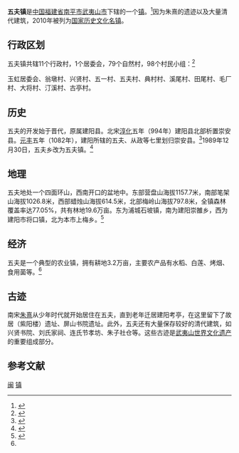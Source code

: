 {{中国乡级行政区
|景观照片文件名 = Wuyishan Wufu 2012.08.24 14-51-44.jpg
|景观照片描述 = 五夫古街
|汉语拼音 = 
|其他语言 = 
|其他语言名称 = 
|旧称 = 
|地名出处 = 
|位置图文件名 = 
|位置图描述 = 
|自定义图片= 
|建置时间 = 
|政府驻地 = 
|毗邻 = 
|总面积 = 175.76平方公里
|总人口 = 
|总人口年份 = 
|户籍人口 = 
|户籍人口年份 = 
|常住人口 = 9512人
|常住人口年份 = 2010
|人口密度 = 
|GDP = 
|GDP年份 = 
|邮政编码 = 
|电话区号 = 599
|官方网站 = 
|网站名称 = 
|35/07/82/102/000}}
'''五夫镇'''是[[中华人民共和国|中国]][[福建省|福建省]][[南平市|南平市]][[武夷山市|武夷山市]]下辖的一个[[行政建制镇|镇]]。<ref>{{PRC admin/ref sgc|{{PRC admin/parent|35/07/82/102/000}}}}</ref>因为朱熹的遗迹以及大量清代建筑，2010年被列为[[国家历史文化名镇|国家历史文化名镇]]。

== 行政区划 ==
五夫镇共辖11个行政村，1个居委会，79个自然村，98个村民小组：<ref>{{PRC admin/ref sgc|35/07/82/102/000}}</ref>

玉虹居委会、翁墩村、兴贤村、五一村、五夫村、典村村、溪尾村、田尾村、毛厂村、大将村、汀溪村、古亭村。

== 历史 ==
五夫的开发始于晋代，原属建阳县。北宋[[淳化|淳化]]五年（994年）建阳县北部析置崇安县。[[元丰_(北宋)|元丰]]五年（1082年），建阳所辖的五夫、从政等七里划归崇安县。<ref>{{cite web |title=五夫，千古流芳的名镇 |author= |url=http://www.wuyishan.gov.cn/Articles/20111209/20111209153646703.html |publisher= |access-date=2012-09-09 |archive-url=https://web.archive.org/web/20120212052207/http://www.wuyishan.gov.cn/Articles/20111209/20111209153646703.html |archive-date=2012-02-12 |dead-url=yes }}</ref>1989年12月30日，五夫乡改为五夫镇。<ref name="wysz">{{cite book|author=武夷山市市志编委会|title=武夷山市志|publisher=中国统计出版社|location=北京|year=1994|isbn=7-5037-1720-3}}</ref>

== 地理 ==
五夫地处一个四面环山，西南开口的盆地中。东部营盘山海拔1157.7米，南部笔架山海拔1026.8米，西部蜡烛山海拔614.5米，北部梅岭山海拔797.8米，全镇森林覆盖率达77.05%，共有林地19.6万亩。东为浦城石坡镇，南为建阳崇雒乡，西为建阳市将口镇，北为本市上梅乡。<ref name="五夫镇概况">{{cite web |title=武夷山市五夫镇概况 |author= |url=http://www.wuyishan.gov.cn/Articles/20120202/20120202093715640.html |publisher= |access-date=2012-09-09 |archive-url=https://web.archive.org/web/20121205171839/http://www.wuyishan.gov.cn/Articles/20120202/20120202093715640.html |archive-date=2012-12-05 |dead-url=yes }}</ref>

== 经济 ==
五夫是一个典型的农业镇，拥有耕地3.2万亩，主要农产品有水稻、白莲、烤烟、食用菌等。<ref name="五夫镇概况"/>

== 古迹 ==
南宋[[朱熹|朱熹]]从少年时代就开始居住在五夫，直到老年迁居建阳考亭，在这里留下了故居（紫阳楼）遗址、屏山书院遗址。此外，五夫还有大量保存较好的清代建筑，如兴贤书院、刘氏家祠、连氏节孝坊、朱子社仓等。这些古迹是[[武夷山_(世界遗产)|武夷山世界文化遗产]]的重要组成部分。

{{Gallery
|title=
|footer=
|width=300
|height=
|lines=1
|File:Wuyishan Wufu 2012.08.24 13-51-03.jpg|朱熹故居（紫阳楼）遗址
|File:Wuyishan Wufu 2012.08.24 14-26-04.jpg|兴贤书院
|File:Wuyishan Wufu 2012.08.24 14-28-04.jpg|刘氏家祠
|File:Wuyishan Wufu 2012.08.24 14-36-25.jpg|王氏家祠
|File:Wuyishan Wufu 2012.08.24 14-47-52.jpg|连氏节孝坊
|File:Wuyishan Wufu 2012.08.24 15-17-39.jpg|彭氏家祠和大兴寺
}}

==参考文献==
{{commonscat|Wufu}}
{{Reflist}}

{{武夷山市行政区划}}
{{中国历史文化名镇}}

[[Category:中国历史文化名镇|闽]]
[[Category:武夷山市乡镇|镇]]